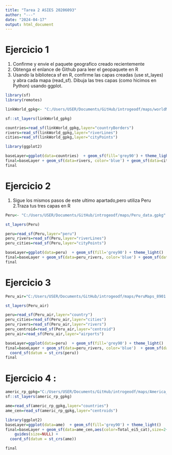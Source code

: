 ```yaml
---
title: "Tarea 2 ASIES 20206093"
author: "---"
date: "2024-04-17"
output: html_document
---
```


# Ejercicio 1

1.  Confirme y envie el paquete geografico creado recientemente
2.  Obtenga el enlance de Github para leer el geopaquete en R
3.  Usando la biblioteca sf en R, confirme las capas creadas (use st_layes) y abra cada mapa (read_sf). Dibuja las tres capas (como hicimos en Python) usando ggplot.

```r
library(sf)
library(remotes)

```

```r
linkWorld_gpkg<- "C:/Users/USER/Documents/GitHub/introgeodf/maps/worldMap.gpkg"
```

```r
sf::st_layers(linkWorld_gpkg)
```

```r
countries=read_sf(linkWorld_gpkg,layer="countryBorders")
rivers=read_sf(linkWorld_gpkg,layer="riverLines")
cities=read_sf(linkWorld_gpkg,layer="cityPoints")
```

```r
library(ggplot2)

```

```r
baseLayer=ggplot(data=countries)  + geom_sf(fill='grey90') + theme_light()
final=baseLayer + geom_sf(data=rivers, color='blue') + geom_sf(data=cities, color='red') 
final
```

# Ejercicio 2

1.  Sigue los mismos pasos de este ultimo apartado,pero utiliza Peru 2.Traza tus tres capas en R

```r
Peru<- "C:/Users/USER/Documents/GitHub/introgeodf/maps/Peru_data.gpkg"
```

```r
st_layers(Peru)
```

```r
peru=read_sf(Peru,layer="peru")
peru_rivers=read_sf(Peru,layer="riverLines")
peru_cities=read_sf(Peru,layer="cityPoints")
```

```r
baseLayer=ggplot(data=peru)  + geom_sf(fill='grey90') + theme_light()
final=baseLayer + geom_sf(data=peru_rivers, color='blue') + geom_sf(data=peru_cities, color='red') 
final
```

# Ejercicio 3

```r
Peru_air="C:/Users/USER/Documents/GitHub/introgeodf/maps/PeruMaps_8901.gpkg"
```

```r
st_layers(Peru_air)
```

```r
peru=read_sf(Peru_air,layer="country")
peru_cities=read_sf(Peru_air,layer="cities")
peru_rivers=read_sf(Peru_air,layer="rivers")
peru_centroid=read_sf(Peru_air,layer="centroid")
peru_air=read_sf(Peru_air,layer="airports")
```

```r
baseLayer=ggplot(data=peru)  + geom_sf(fill='grey90') + theme_light()
final=baseLayer + geom_sf(data=peru_rivers, color='blue')  + geom_sf(data=peru_air, color='black') + geom_sf(data=peru_cities, color='red') +
  coord_sf(datum = st_crs(peru))
final
```

# Ejercicio 4 :

```r
americ_rp_gpkg="C:/Users/USER/Documents/GitHub/introgeodf/maps/America_2023_prjed.gpkg"
sf::st_layers(americ_rp_gpkg)
```

```r
ame=read_sf(americ_rp_gpkg,layer="countries")
ame_cen=read_sf(americ_rp_gpkg,layer="centroids")
```

```r
library(ggplot2)
baseLayer=ggplot(data=ame)  + geom_sf(fill='grey90') + theme_light() 
final=baseLayer + geom_sf(data=ame_cen,aes(color=Total_ei5_cat),size=2+ame_cen$Total_ei5) +
    guides(size=NULL) +
  coord_sf(datum = st_crs(ame))

final

```
